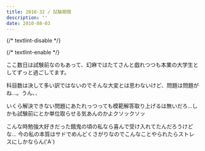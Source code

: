 ```yaml
---
title: 2010-32 / 試験期間
description: ''
date: 2010-08-03
---
```


{/* textlint-disable */}


{/* textlint-enable */}

ここ数日は試験前なのもあって、幻麻ではたてさんと戯れつつも本業の大学生としてずっと過ごしてます。

科目数は決して多い訳ではないのでそんな大変とは思わないけど、問題は問題がね…。うん、、

いくら解決できない問題にあたれっつっても模範解答取り上げるは無いだろ…しかも試験前にとか単位取らせる気あんのかよクソックソッ

こんな時勉強大好きだった餓鬼の頃の私なら喜んで受け入れてたんだろうけどな…
今の私の本質はサドでめんどくさがりなのでこんなことやられたらストレスにしかならん('A`)
